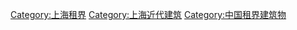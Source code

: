 [[Category:上海租界|Category:上海租界]]
[[Category:上海近代建筑|Category:上海近代建筑]]
[[Category:中国租界建筑物|Category:中国租界建筑物]]
